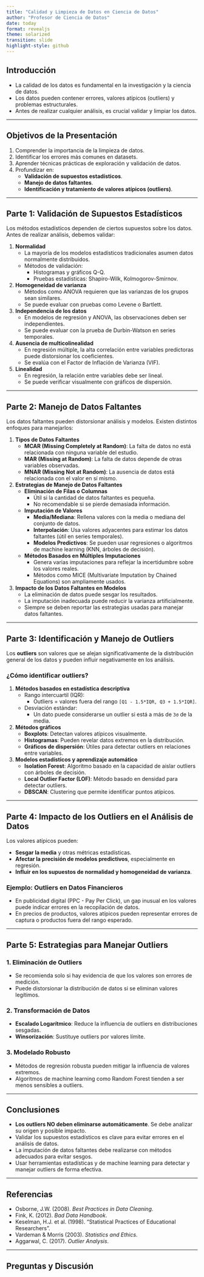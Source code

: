 ```yaml
---
title: "Calidad y Limpieza de Datos en Ciencia de Datos"
author: "Profesor de Ciencia de Datos"
date: today
format: revealjs
theme: solarized
transition: slide
highlight-style: github
---
```


## Introducción

- La calidad de los datos es fundamental en la investigación y la ciencia de datos.
- Los datos pueden contener errores, valores atípicos (outliers) y problemas estructurales.
- Antes de realizar cualquier análisis, es crucial validar y limpiar los datos.

---

## Objetivos de la Presentación

1. Comprender la importancia de la limpieza de datos.
2. Identificar los errores más comunes en datasets.
3. Aprender técnicas prácticas de exploración y validación de datos.
4. Profundizar en:
   - **Validación de supuestos estadísticos**.
   - **Manejo de datos faltantes**.
   - **Identificación y tratamiento de valores atípicos (outliers)**.

---

## **Parte 1: Validación de Supuestos Estadísticos** {.scrollable}

Los métodos estadísticos dependen de ciertos supuestos sobre los datos. Antes de realizar análisis, debemos validar:

1. **Normalidad**  
   - La mayoría de los modelos estadísticos tradicionales asumen datos normalmente distribuidos.
   - Métodos de validación:
     - Histogramas y gráficos Q-Q.
     - Pruebas estadísticas: Shapiro-Wilk, Kolmogorov-Smirnov.

2. **Homogeneidad de varianza**  
   - Métodos como ANOVA requieren que las varianzas de los grupos sean similares.
   - Se puede evaluar con pruebas como Levene o Bartlett.

3. **Independencia de los datos**  
   - En modelos de regresión y ANOVA, las observaciones deben ser independientes.
   - Se puede evaluar con la prueba de Durbin-Watson en series temporales.

4. **Ausencia de multicolinealidad**  
   - En regresión múltiple, la alta correlación entre variables predictoras puede distorsionar los coeficientes.
   - Se evalúa con el Factor de Inflación de Varianza (VIF).

5. **Linealidad**  
   - En regresión, la relación entre variables debe ser lineal.
   - Se puede verificar visualmente con gráficos de dispersión.

---

## **Parte 2: Manejo de Datos Faltantes** {.scrollable}

Los datos faltantes pueden distorsionar análisis y modelos. Existen distintos enfoques para manejarlos:

1. **Tipos de Datos Faltantes**
   - **MCAR (Missing Completely at Random)**: La falta de datos no está relacionada con ninguna variable del estudio.
   - **MAR (Missing at Random)**: La falta de datos depende de otras variables observadas.
   - **MNAR (Missing Not at Random)**: La ausencia de datos está relacionada con el valor en sí mismo.

2. **Estrategias de Manejo de Datos Faltantes**
   - **Eliminación de Filas o Columnas**  
     - Útil si la cantidad de datos faltantes es pequeña.
     - No recomendable si se pierde demasiada información.
   - **Imputación de Valores**  
     - **Media/Mediana**: Rellena valores con la media o mediana del conjunto de datos.
     - **Interpolación**: Usa valores adyacentes para estimar los datos faltantes (útil en series temporales).
     - **Modelos Predictivos**: Se pueden usar regresiones o algoritmos de machine learning (KNN, árboles de decisión).
   - **Métodos Basados en Múltiples Imputaciones**  
     - Genera varias imputaciones para reflejar la incertidumbre sobre los valores reales.
     - Métodos como MICE (Multivariate Imputation by Chained Equations) son ampliamente usados.

3. **Impacto de los Datos Faltantes en Modelos**  
   - La eliminación de datos puede sesgar los resultados.
   - La imputación inadecuada puede reducir la varianza artificialmente.
   - Siempre se deben reportar las estrategias usadas para manejar datos faltantes.

---

## **Parte 3: Identificación y Manejo de Outliers**  {.scrollable}

Los **outliers** son valores que se alejan significativamente de la distribución general de los datos y pueden influir negativamente en los análisis.

### **¿Cómo identificar outliers?**
1. **Métodos basados en estadística descriptiva**
   - Rango intercuartil (IQR):
     - Outliers = valores fuera del rango `[Q1 - 1.5*IQR, Q3 + 1.5*IQR]`.
   - Desviación estándar:
     - Un dato puede considerarse un outlier si está a más de `3σ` de la media.

2. **Métodos gráficos**
   - **Boxplots**: Detectan valores atípicos visualmente.
   - **Histogramas**: Pueden revelar datos extremos en la distribución.
   - **Gráficos de dispersión**: Útiles para detectar outliers en relaciones entre variables.

3. **Modelos estadísticos y aprendizaje automático**
   - **Isolation Forest**: Algoritmo basado en la capacidad de aislar outliers con árboles de decisión.
   - **Local Outlier Factor (LOF)**: Método basado en densidad para detectar outliers.
   - **DBSCAN**: Clustering que permite identificar puntos atípicos.

---

## **Parte 4: Impacto de los Outliers en el Análisis de Datos** {.scrollable}

Los valores atípicos pueden:

- **Sesgar la media** y otras métricas estadísticas.
- **Afectar la precisión de modelos predictivos**, especialmente en regresión.
- **Influir en los supuestos de normalidad y homogeneidad de varianza**.

### **Ejemplo: Outliers en Datos Financieros**
- En publicidad digital (PPC - Pay Per Click), un gap inusual en los valores puede indicar errores en la recopilación de datos.
- En precios de productos, valores atípicos pueden representar errores de captura o productos fuera del rango esperado.

---

## **Parte 5: Estrategias para Manejar Outliers** {.scrollable}

### **1. Eliminación de Outliers**
- Se recomienda solo si hay evidencia de que los valores son errores de medición.
- Puede distorsionar la distribución de datos si se eliminan valores legítimos.

### **2. Transformación de Datos**
- **Escalado Logarítmico**: Reduce la influencia de outliers en distribuciones sesgadas.
- **Winsorización**: Sustituye outliers por valores límite.

### **3. Modelado Robusto**
- Métodos de regresión robusta pueden mitigar la influencia de valores extremos.
- Algoritmos de machine learning como Random Forest tienden a ser menos sensibles a outliers.

---

## **Conclusiones**

- **Los outliers NO deben eliminarse automáticamente**. Se debe analizar su origen y posible impacto.
- Validar los supuestos estadísticos es clave para evitar errores en el análisis de datos.
- La imputación de datos faltantes debe realizarse con métodos adecuados para evitar sesgos.
- Usar herramientas estadísticas y de machine learning para detectar y manejar outliers de forma efectiva.

---

## **Referencias**

- Osborne, J.W. (2008). *Best Practices in Data Cleaning*.
- Fink, K. (2012). *Bad Data Handbook*.
- Keselman, H.J. et al. (1998). "Statistical Practices of Educational Researchers".
- Vardeman & Morris (2003). *Statistics and Ethics*.
- Aggarwal, C. (2017). *Outlier Analysis*.

---

## **Preguntas y Discusión**
